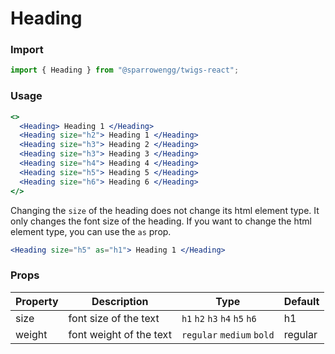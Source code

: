 # Heading

### Import

```jsx
import { Heading } from "@sparrowengg/twigs-react";
```

### Usage 
```jsx live
<>
  <Heading> Heading 1 </Heading>
  <Heading size="h2"> Heading 1 </Heading>
  <Heading size="h3"> Heading 2 </Heading>
  <Heading size="h3"> Heading 3 </Heading>
  <Heading size="h4"> Heading 4 </Heading>
  <Heading size="h5"> Heading 5 </Heading>
  <Heading size="h6"> Heading 6 </Heading>
</>
```

Changing the `size` of the heading does not change its html element type. It only changes the font size of the heading. If you want to change the html element type, you can use the `as` prop.

```jsx live
<Heading size="h5" as="h1"> Heading 1 </Heading>
```

### Props
| Property       | Description                                | Type                    | Default |
|----------------|--------------------------------------------|-------------------------|---------|
| size           | font size of the text                       | `h1` `h2` `h3` `h4` `h5` `h6`                   | h1      |
| weight           | font weight of the text                       | `regular` `medium` `bold`                   | regular      |
